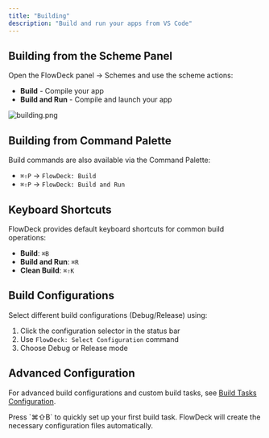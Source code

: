 ```yaml
---
title: "Building"
description: "Build and run your apps from VS Code"
---
```


## Building from the Scheme Panel

Open the FlowDeck panel → Schemes and use the scheme actions:

- <Icon icon="hammer" /> **Build** - Compile your app
- <Icon icon="play" /> **Build and Run** - Compile and launch your app

![building.png](../images/scheme.png)

## Building from Command Palette

Build commands are also available via the Command Palette:

- `⌘⇧P` → `FlowDeck: Build`
- `⌘⇧P` → `FlowDeck: Build and Run`

## Keyboard Shortcuts

FlowDeck provides default keyboard shortcuts for common build operations:

- **Build**: `⌘B`
- **Build and Run**: `⌘R`
- **Clean Build**: `⌘⇧K`

## Build Configurations

Select different build configurations (Debug/Release) using:

1. Click the configuration selector in the status bar
2. Use `FlowDeck: Select Configuration` command
3. Choose Debug or Release mode

## Advanced Configuration

For advanced build configurations and custom build tasks, see [Build Tasks Configuration](/advanced/tasks-json).

<Tip>
  Press `⌘⇧B` to quickly set up your first build task. FlowDeck will create the necessary configuration files automatically.
</Tip>